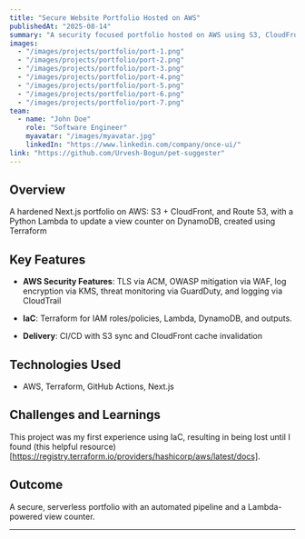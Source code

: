 ```yaml
---
title: "Secure Website Portfolio Hosted on AWS"
publishedAt: "2025-08-14"
summary: "A security focused portfolio hosted on AWS using S3, CloudFront and Route 53, and Terrofrom to manage serverless features"
images:
  - "/images/projects/portfolio/port-1.png"
  - "/images/projects/portfolio/port-2.png"
  - "/images/projects/portfolio/port-3.png"
  - "/images/projects/portfolio/port-4.png"
  - "/images/projects/portfolio/port-5.png"
  - "/images/projects/portfolio/port-6.png"
  - "/images/projects/portfolio/port-7.png"
team:
  - name: "John Doe"
    role: "Software Engineer"
    myavatar: "/images/myavatar.jpg"
    linkedIn: "https://www.linkedin.com/company/once-ui/"
link: "https://github.com/Urvesh-Bogun/pet-suggester"
---
```


## Overview

A hardened Next.js portfolio on AWS: S3 + CloudFront, and Route 53, with a Python Lambda to update a view counter on DynamoDB, created using Terraform

## Key Features

- **AWS Security Features**: TLS via ACM, OWASP mitigation via WAF, log encryption via KMS, threat monitoring via GuardDuty, and logging via CloudTrail

- **IaC**: Terraform for IAM roles/policies, Lambda, DynamoDB, and outputs.

- **Delivery**: CI/CD with S3 sync and CloudFront cache invalidation

## Technologies Used

- AWS, Terraform, GitHub Actions, Next.js

## Challenges and Learnings

This project was my first experience using IaC, resulting in being lost until I found (this helpful resource)[https://registry.terraform.io/providers/hashicorp/aws/latest/docs].

## Outcome

A secure, serverless portfolio with an automated pipeline and a Lambda-powered view counter.

---

